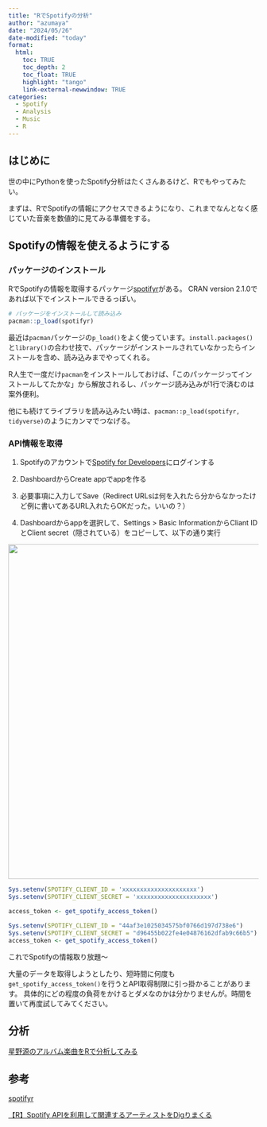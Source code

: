 ```yaml
---
title: "RでSpotifyの分析"
author: "azumaya"
date: "2024/05/26"
date-modified: "today"
format:
  html:
    toc: TRUE
    toc_depth: 2
    toc_float: TRUE
    highlight: "tango"
    link-external-newwindow: TRUE
categories:
  - Spotify
  - Analysis
  - Music
  - R
---
```


## はじめに

世の中にPythonを使ったSpotify分析はたくさんあるけど、Rでもやってみたい。

まずは、RでSpotifyの情報にアクセスできるようになり、これまでなんとなく感じていた音楽を数値的に見てみる準備をする。


##  Spotifyの情報を使えるようにする

### パッケージのインストール

RでSpotifyの情報を取得するパッケージ[spotifyr](https://www.rcharlie.com/spotifyr/)がある。
CRAN version 2.1.0であれば以下でインストールできるっぽい。

```r
# パッケージをインストールして読み込み
pacman::p_load(spotifyr)
```

::: {.callout-tip appearance="simple"}
最近は`pacman`パッケージの`p_load()`をよく使っています。`install.packages()`と`library()`の合わせ技で、パッケージがインストールされていなかったらインストールを含め、読み込みまでやってくれる。

R人生で一度だけ`pacman`をインストールしておけば、「このパッケージってインストールしてたかな」から解放されるし、パッケージ読み込みが1行で済むのは案外便利。

他にも続けてライブラリを読み込みたい時は、`pacman::p_load(spotifyr, tidyverse)`のようにカンマでつなげる。
:::

### API情報を取得

1.  Spotifyのアカウントで[Spotify for Developers](https://developer.spotify.com/)にログインする

2.  DashboardからCreate appでappを作る

3.  必要事項に入力してSave（Redirect URLsは何を入れたら分からなかったけど例に書いてあるURL入れたらOKだった。いいの？）

4.  Dashboardからappを選択して、Settings \> Basic InformationからCliant IDとClient secret（隠されている）をコピーして、以下の通り実行

![](images/cliant.png){fig-align="center" width="674"}

```r
Sys.setenv(SPOTIFY_CLIENT_ID = 'xxxxxxxxxxxxxxxxxxxxx')
Sys.setenv(SPOTIFY_CLIENT_SECRET = 'xxxxxxxxxxxxxxxxxxxxx')

access_token <- get_spotify_access_token()
```

```r
Sys.setenv(SPOTIFY_CLIENT_ID = "44af3e1025034575bf0766d197d738e6")
Sys.setenv(SPOTIFY_CLIENT_SECRET = "d96455b022fe4e04876162dfab9c66b5")
access_token <- get_spotify_access_token()
```

これでSpotifyの情報取り放題～


::: {.callout-caution appearance="simple"}

大量のデータを取得しようとしたり、短時間に何度も`get_spotify_access_token()`を行うとAPI取得制限に引っ掛かることがあります。
具体的にどの程度の負荷をかけるとダメなのかは分かりませんが。時間を置いて再度試してみてください。

:::

## 分析

[星野源のアルバム楽曲をRで分析してみる](/docs/posts/spotify02_gen_hoshino/index.html)



## 参考

[spotifyr](https://www.rcharlie.com/spotifyr/)

[【R】Spotify APIを利用して関連するアーティストをDigりまくる](https://sunaninattahito.hatenablog.com/entry/2021/06/01/202317)
